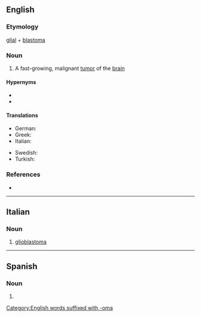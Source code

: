 ==English==

===Etymology===
[[glial cell|glial]] + [[blastoma]]

===Noun===
{{en-noun|s|glioblastomata}}

# A fast-growing, malignant [[tumor]] of the [[brain]]

====Hypernyms====
* {{l|en|blastoma}}
* {{l|en|tumor}}

====Translations====
{{trans-top|fast-growing tumor of the brain}}
* German: {{t|de|Glioblastom|n}}
* Greek: {{t+|el|γλοιοβλάστωμα|n|sc=Grek}}
* Italian: {{t+|it|glioblastoma|m}}
{{trans-mid}}
* Swedish: {{t|sv|glioblastom|c}}
* Turkish: {{t|tr|glioblastom }}
{{trans-bottom}}

===References===
* {{pedia}}

[[Category:English words suffixed with -oma]]

----

==Italian==

===Noun===
{{wikipedia|lang=it}}
{{it-noun|m}}

# {{lb|it|oncology}} [[#English|glioblastoma]]

----

==Spanish==

===Noun===
{{es-noun|m}}

# {{l|en|glioblastoma}}